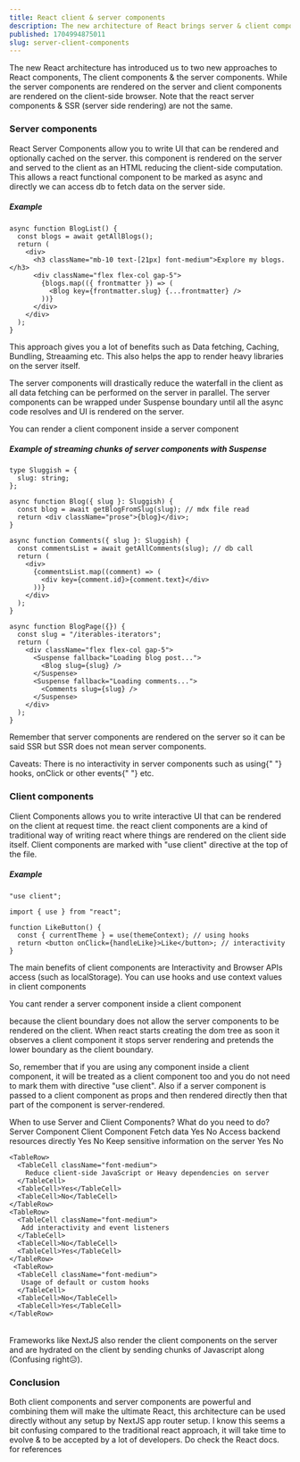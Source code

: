 ```yaml
---
title: React client & server components
description: The new architecture of React brings server & client components
published: 1704994875011
slug: server-client-components
---
```


<Quote>
  The new React architecture has introduced us to two new approaches to React
  components, The client components & the server components. While the server
  components are rendered on the server and client components are rendered on
  the client-side browser.
</Quote>

<Note>
  Note that the react server components & SSR (server side rendering) are not
  the same.
</Note>

### Server components

React Server Components allow you to write UI that can be rendered and optionally cached on the server. this component is rendered on the server and served to the client as an HTML reducing the client-side computation.
This allows a react functional component to be marked as <Snippet>async</Snippet> and directly we can access db to fetch data on the server side.

##### Example

```tsx showLineNumbers
async function BlogList() {
  const blogs = await getAllBlogs();
  return (
    <div>
      <h3 className="mb-10 text-[21px] font-medium">Explore my blogs.</h3>
      <div className="flex flex-col gap-5">
        {blogs.map(({ frontmatter }) => (
          <Blog key={frontmatter.slug} {...frontmatter} />
        ))}
      </div>
    </div>
  );
}
```

This approach gives you a lot of benefits such as <Highlight>Data fetching</Highlight>, <Highlight>Caching</Highlight>, <Highlight>Bundling</Highlight>, <Highlight>Streaaming</Highlight> etc. This also helps the app to render heavy libraries on the server itself.

The server components will drastically reduce the waterfall in the client as all data fetching can be performed on the server in parallel. The server components can be wrapped under <HTMLTag>Suspense</HTMLTag> boundary until all the async code resolves and UI is rendered on the server.

<Note>You can render a client component inside a server component</Note>

##### Example of streaming chunks of server components with <HTMLTag>Suspense</HTMLTag>

```tsx showLineNumbers
type Sluggish = {
  slug: string;
};

async function Blog({ slug }: Sluggish) {
  const blog = await getBlogFromSlug(slug); // mdx file read
  return <div className="prose">{blog}</div>;
}

async function Comments({ slug }: Sluggish) {
  const commentsList = await getAllComments(slug); // db call
  return (
    <div>
      {commentsList.map((comment) => (
        <div key={comment.id}>{comment.text}</div>
      ))}
    </div>
  );
}

async function BlogPage({}) {
  const slug = "/iterables-iterators";
  return (
    <div className="flex flex-col gap-5">
      <Suspense fallback="Loading blog post...">
        <Blog slug={slug} />
      </Suspense>
      <Suspense fallback="Loading comments...">
        <Comments slug={slug} />
      </Suspense>
    </div>
  );
}
```

Remember that server components are rendered on the server so it can be said SSR but SSR does not mean server components.

<Note>
  Caveats: There is no interactivity in server components such as using{" "}
  <Highlight>hooks</Highlight>, <Highlight>onClick</Highlight> or other events{" "}
  etc.
</Note>

### Client components

Client Components allows you to write interactive UI that can be rendered on the client at request time. the react client components are a kind of traditional way of writing react where things are rendered on the client side itself. Client components are marked with <Snippet>"use client"</Snippet> directive at the top of the file.

##### Example

```tsx showLineNumbers
"use client";

import { use } from "react";

function LikeButton() {
  const { currentTheme } = use(themeContext); // using hooks
  return <button onClick={handleLike}>Like</button>; // interactivity
}
```

The main benefits of client components are <Highlight>Interactivity</Highlight> and <Highlight>Browser APIs</Highlight> access (such as <Snippet>localStorage</Snippet>).
You can use hooks and use <Highlight>context</Highlight> values in client components

<Note>You cant render a server component inside a client component</Note>

because the client boundary does not allow the server components to be rendered on
the client. When react starts creating the dom tree as soon it observes a client component it stops server rendering and pretends the lower boundary as the client boundary.

So, remember that if you are using any component inside a client component, it will be treated as a client component too and you do not need to mark them with directive <Snippet>"use client"</Snippet>. Also if a server component is passed to a client component as props and then rendered directly then that part of the component is server-rendered.

<Table>
  <TableCaption>When to use Server and Client Components?</TableCaption>
  <TableHeader>
    <TableRow>
      <TableHead className="w-[100px]">What do you need to do?</TableHead>
      <TableHead> Server Component</TableHead>
      <TableHead>Client Component</TableHead>
    </TableRow>
  </TableHeader>
  <TableBody>
    <TableRow>
      <TableCell className="font-medium">Fetch data</TableCell>
      <TableCell>Yes</TableCell>
      <TableCell>No</TableCell>
    </TableRow>
    <TableRow>
      <TableCell className="font-medium">Access backend resources directly</TableCell>
      <TableCell>Yes</TableCell>
      <TableCell>No</TableCell>
    </TableRow>
    <TableRow>
      <TableCell className="font-medium">
        Keep sensitive information on the server
      </TableCell>
      <TableCell>Yes</TableCell>
      <TableCell>No</TableCell>
    </TableRow>

    <TableRow>
      <TableCell className="font-medium">
        Reduce client-side JavaScript or Heavy dependencies on server
      </TableCell>
      <TableCell>Yes</TableCell>
      <TableCell>No</TableCell>
    </TableRow>
    <TableRow>
      <TableCell className="font-medium">
       Add interactivity and event listeners
      </TableCell>
      <TableCell>No</TableCell>
      <TableCell>Yes</TableCell>
    </TableRow>
     <TableRow>
      <TableCell className="font-medium">
       Usage of default or custom hooks
      </TableCell>
      <TableCell>No</TableCell>
      <TableCell>Yes</TableCell>
    </TableRow>

  </TableBody>
</Table>

Frameworks like <Link href="https://nextjs.org/docs">NextJS</Link> also render the client components on the server and are hydrated on the client by sending chunks of Javascript along (Confusing right😥).

<Tweet id="1743281534247772291" />

### Conclusion

Both client components and server components are powerful and combining them will make the ultimate React, this architecture can be used directly without any setup by <Link href="https://nextjs.org/docs/getting-started/installation">NextJS app router setup</Link>. I know this seems a bit confusing compared to the traditional react approach, it will take time to evolve & to be accepted by a lot of developers. Do check the <Link href="https://react.dev/reference/react">React docs</Link>. for references
